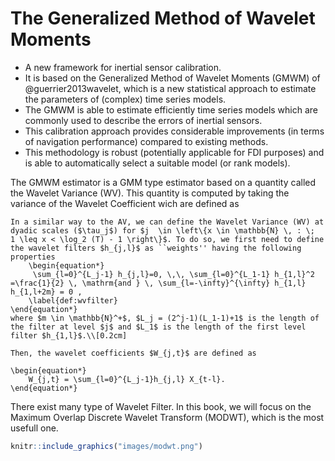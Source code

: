 # The Generalized Method of Wavelet Moments

- A new framework for inertial sensor calibration.
- It is based on the Generalized Method of Wavelet Moments (GMWM) of @guerrier2013wavelet, which is a new statistical approach to estimate the parameters of (complex) time series models.
- The GMWM is able to estimate efficiently time series models which are commonly used to describe the errors of inertial sensors.
- This calibration approach provides considerable improvements (in terms of navigation performance) compared to existing methods.
- This methodology is robust (potentially applicable for FDI purposes) and is able to automatically select a suitable model (or rank models).

The GMWM estimator is a GMM type estimator based on a quantity called the Wavelet Variance (WV). This quantity is computed by taking the variance of the Wavelet Coefficient wich are defined as

```definition

In a similar way to the AV, we can define the Wavelet Variance (WV) at dyadic scales ($\tau_j$) for $j  \in \left\{x \in \mathbb{N} \, : \;  1 \leq x < \log_2 (T) - 1 \right\}$. To do so, we first need to define the wavelet filters $h_{j,l}$ as ``weights'' having the following properties
    \begin{equation*}
     \sum_{l=0}^{L_j-1} h_{j,l}=0, \,\, \sum_{l=0}^{L_1-1} h_{1,l}^2 =\frac{1}{2} \, \mathrm{and } \, \sum_{l=-\infty}^{\infty} h_{1,l}  h_{1,l+2m} = 0 ,
    \label{def:wvfilter}
\end{equation*}
where $m \in \mathbb{N}^+$, $L_j = (2^j-1)(L_1-1)+1$ is the length of the filter at level $j$ and $L_1$ is the length of the first level filter $h_{1,l}$.\\[0.2cm]

Then, the wavelet coefficients $W_{j,t}$ are defined as

\begin{equation*}
    W_{j,t} = \sum_{l=0}^{L_j-1}h_{j,l} X_{t-l}.
\end{equation*}

```


There exist many type of Wavelet Filter. In this book, we will focus on the Maximum Overlap Discrete Wavelet Transform (MODWT), which is the most usefull one. 

```r
knitr::include_graphics("images/modwt.png")
```
